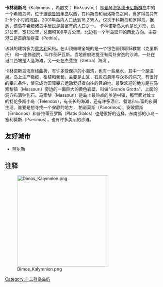{{unreferenced|time=2012-7-23}}
{{Infobox Greek Dimos
|name = 卡林诺斯岛
|name_local = Κάλυμνος
|image_map = 2011 Dimos Kalymnion.png
|image_skyline = Kalymnos.JPG
|caption_skyline = 珀提亚全景圖
|lat_deg = 36
|lat_min = 59
|lon_deg = 26
|lon_min = 59
|elevation_min = 0
|elevation_max = 700
|periph = [[南愛琴|南愛琴]]
|periphunit         = [[Kalymnos_(regional_unit)|Kalymnos]]
|pop_municipality   = 16441
|area_municipality  = 134.5
|mayor = 
|party = 
|since = 
|population_as_of = 2001
|postal_code = 852 00
|area_code = 224x0
|licence = ΚΧ, ΡΟ, ΡΚ
|website = [http://www.kalymnos-isl.gr www.kalymnos-isl.gr]
}}
'''卡林诺斯岛'''（Kalymnos ，希腊文： Κάλυμνος ）是[[爱琴海|爱琴海]][[多德卡尼斯群岛|多德卡尼斯群岛]]中的一个希腊岛屿，位于[[博德鲁姆半岛|博德鲁姆半岛]]以西，在科斯岛和丽洛斯岛之间，离罗得岛只有2-5个小时的海路。2001年岛内人口达到16,235人，仅次于科斯岛和罗得岛。据悉，该岛在希腊诸岛中居民是最富有的人口之一。 卡林诺斯岛大约是长方形，长21公里，宽13公里，总面积109平方公里。北边有一个半岛延伸的西北方向。主要港口是首府珀提亚（Pothia）。

该城的建筑多为[[意大利|意大利]]风格。在山顶俯瞰全城的是一个银色圆顶耶稣教堂（克里斯托） 和一座修道院，叫作圣萨瓦斯。当地首府珀提亚有两处安逸的沙滩，一处在港口西端是人造海滩，另一处在杰斐拉（Gefira）海湾 。

卡林诺斯岛海岸线曲折，有许多受保护的小海湾，也有一些泉水，其中一个是温泉。岛上生产橄榄，柑桔和葡萄。主要是山区，石灰石悬崖与众多的洞穴，有很好的攀岩条件，使它成为国际攀岩运动爱好者向往的目的地。最受欢迎的地方是在马索黎镇（Massouri）旁边的一面巨大的黄色岩壁，叫做"Grande Grotta"，上面的洞穴布满钟乳石。马索黎（Massouri）是岛上最热点的旅游村镇，那里面对耸立的特伦多斯小岛（Telendos），有长长的海滩，还有许多酒店、餐馆和丰富的夜间生活。谁要是想寻找一个安静的地方， 帕诺莫斯（Panormos）、安玻留斯（Emborios）和普拉蒂亚罗斯（Platis Gialos）也是很好的选择。东南部的小岛 – 塞利莫斯（Pserimos），也有许多美丽的沙滩。

==友好城市==
* {{FRA}} [[阿尔勒|阿尔勒]]

== 注释 ==
{{Reflist|2}}

[[File:Dimos_Kalymnion.png|300px]]

{{愛琴海諸島}}
{{Authority control}}

[[Category:十二群岛岛屿|Category:十二群岛岛屿]]